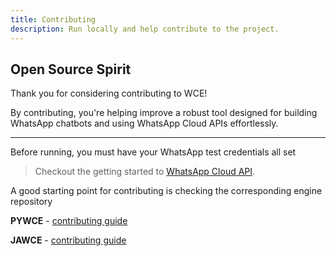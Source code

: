 ```yaml
---
title: Contributing
description: Run locally and help contribute to the project.
---
```


## Open Source Spirit

Thank you for considering contributing to WCE!

By contributing, you're helping improve a robust tool designed for building WhatsApp chatbots and using WhatsApp Cloud APIs effortlessly.

---

<Warning>
  Before running, you must have your WhatsApp test credentials all set
</Warning>

> Checkout the getting started to [WhatsApp Cloud API](https://developers.facebook.com/docs/whatsapp/cloud-api/get-started/).

A good starting point for contributing is checking the corresponding engine repository

**PYWCE** - [contributing guide](https://github.com/DonnC/pywce/blob/master/CONTRIBUTING.md)

**JAWCE** - [contributing guide](https://github.com/DonnC/jawce)
